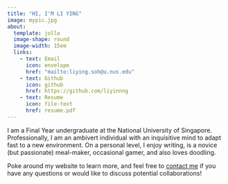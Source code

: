 ```yaml
---
title: "HI, I'M LI YING"
image: mypic.jpg
about: 
  template: jolla
  image-shape: round
  image-width: 15em
  links: 
    - text: Email
      icon: envelope
      href: "mailto:liying.soh@u.nus.edu"
    - text: Github
      icon: github
      href: https://github.com/liyinnng
    - text: Resume
      icon: file-text
      href: resume.pdf
---
```


::: {#about-block}
:::

I am a Final Year undergraduate at the National University of Singapore. Professionally, I am an ambivert individual with an inquisitive mind to adapt fast to a new environment. On a personal level, I enjoy writing, is a novice (but passionate) meal-maker, occasional gamer, and also loves doodling. 

Poke around my website to learn more, and feel free to [contact me](mailto:liying.soh@u.nus.edu) if you have any questions or would like to discuss potential collaborations!
